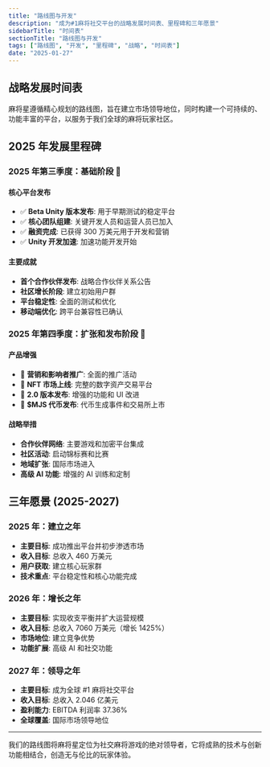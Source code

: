 ```yaml
---
title: "路线图与开发"
description: "成为#1麻将社交平台的战略发展时间表、里程碑和三年愿景"
sidebarTitle: "时间表"
sectionTitle: "路线图与开发"
tags: ["路线图", "开发", "里程碑", "战略", "时间表"]
date: "2025-01-27"
---
```


## 战略发展时间表

麻将星遵循精心规划的路线图，旨在建立市场领导地位，同时构建一个可持续的、功能丰富的平台，以服务于我们全球的麻将玩家社区。

## 2025 年发展里程碑

### 2025 年第三季度：基础阶段 🚀

#### 核心平台发布
- ✅ **Beta Unity 版本发布**: 用于早期测试的稳定平台
- ✅ **核心团队组建**: 关键开发人员和运营人员已加入
- ✅ **融资完成**: 已获得 300 万美元用于开发和营销
- ✅ **Unity 开发加速**: 加速功能开发开始

#### 主要成就
- **首个合作伙伴发布**: 战略合作伙伴关系公告
- **社区增长阶段**: 建立初始用户群
- **平台稳定性**: 全面的测试和优化
- **移动端优化**: 跨平台兼容性已确认

### 2025 年第四季度：扩张和发布阶段 🌟

#### 产品增强
- 🎯 **营销和影响者推广**: 全面的推广活动
- 🎯 **NFT 市场上线**: 完整的数字资产交易平台
- 🎯 **2.0 版本发布**: 增强的功能和 UI 改进
- 🎯 **$MJS 代币发布**: 代币生成事件和交易所上市

#### 战略举措
- **合作伙伴网络**: 主要游戏和加密平台集成
- **社区活动**: 启动锦标赛和比赛
- **地域扩张**: 国际市场进入
- **高级 AI 功能**: 增强的 AI 训练和定制


## 三年愿景 (2025-2027)

### 2025 年：建立之年
- **主要目标**: 成功推出平台并初步渗透市场
- **收入目标**: 总收入 460 万美元
- **用户获取**: 建立核心玩家群
- **技术重点**: 平台稳定性和核心功能完成

### 2026 年：增长之年
- **主要目标**: 实现收支平衡并扩大运营规模
- **收入目标**: 总收入 7060 万美元（增长 1425%）
- **市场地位**: 建立竞争优势
- **功能扩展**: 高级 AI 和社交功能

### 2027 年：领导之年
- **主要目标**: 成为全球 #1 麻将社交平台
- **收入目标**: 总收入 2.046 亿美元
- **盈利能力**: EBITDA 利润率 37.36%
- **全球覆盖**: 国际市场领导地位

---

我们的路线图将麻将星定位为社交麻将游戏的绝对领导者，它将成熟的技术与创新功能相结合，创造无与伦比的玩家体验。